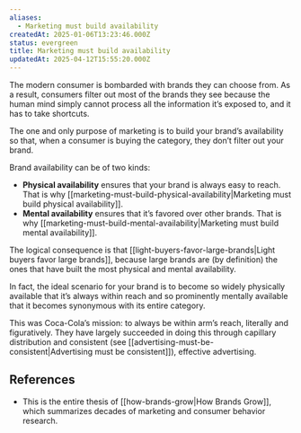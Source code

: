 ```yaml
---
aliases:
  - Marketing must build availability
createdAt: 2025-01-06T13:23:46.000Z
status: evergreen
title: Marketing must build availability
updatedAt: 2025-04-12T15:55:20.000Z
---
```

The modern consumer is bombarded with brands they can choose from. As a result, consumers filter out most of the brands they see because the human mind simply cannot process all the information it’s exposed to, and it has to take shortcuts.

The one and only purpose of marketing is to build your brand’s availability so that, when a consumer is buying the category, they don’t filter out your brand.

Brand availability can be of two kinds:

- **Physical availability** ensures that your brand is always easy to reach. That is why [[marketing-must-build-physical-availability|Marketing must build physical availability]].
- **Mental availability** ensures that it’s favored over other brands. That is why [[marketing-must-build-mental-availability|Marketing must build mental availability]].

The logical consequence is that [[light-buyers-favor-large-brands|Light buyers favor large brands]], because large brands are (by definition) the ones that have built the most physical and mental availability.

In fact, the ideal scenario for your brand is to become so widely physically available that it’s always within reach and so prominently mentally available that it becomes synonymous with its entire category.

This was Coca-Cola’s mission: to always be within arm’s reach, literally and figuratively. They have largely succeeded in doing this through capillary distribution and consistent (see [[advertising-must-be-consistent|Advertising must be consistent]]), effective advertising.

## References

- This is the entire thesis of [[how-brands-grow|How Brands Grow]], which summarizes decades of marketing and consumer behavior research.
